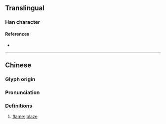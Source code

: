 {{character info}}
==Translingual==

===Han character===
{{Han char|rn=86|rad=火|as=08|sn=12|four=90847|canj=FYOK|ids=⿰火夜}}

====References====
* {{Han ref|kx=0675.060|dkj=19144|hdz=32210.100|uh=7132|ud=28978|bh=DA61|bd=55905}}

----

==Chinese==
{{zh-forms}}

===Glyph origin===
{{Han etym}}

===Pronunciation===
{{zh-pron
|m=yì
|c=jik6
|mn=e̍k
|mc=y
|oc=y
|cat=n
}}

===Definitions===
{{zh-hanzi}}

# [[flame]]; [[blaze]]